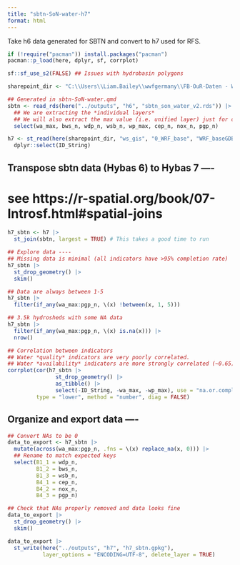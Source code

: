 ```yaml
---
title: "sbtn-SoN-water-h7"
format: html
---
```


Take h6 data generated for SBTN and convert to h7 used for RFS.

```r
if (!require("pacman")) install.packages("pacman")
pacman::p_load(here, dplyr, sf, corrplot)
```

```r
sf::sf_use_s2(FALSE) ## Issues with hydrobasin polygons
```

```r
sharepoint_dir <- "C:\\Users\\Liam.Bailey\\wwfgermany\\FB-OuR-Daten - WRF"
```

```r
## Generated in sbtn-SoN-water.qmd
sbtn <- read_rds(here("../outputs", "h6", "sbtn_son_water_v2.rds")) |>
  ## We are extracting the *individual layers*
  ## We will also extract the max value (i.e. unified layer) just for comparability to old results
  select(wa_max, bws_n, wdp_n, wsb_n, wp_max, cep_n, nox_n, pgp_n)
```

```r
h7 <- st_read(here(sharepoint_dir, "ws_gis", "0_WRF_base", "WRF_baseGDB.gdb"), layer = "hydrosheds") |>
  dplyr::select(ID_String)
```

## Transpose sbtn data (Hybas 6) to Hybas 7 ----

# see https://r-spatial.org/book/07-Introsf.html#spatial-joins

```r
h7_sbtn <- h7 |>
  st_join(sbtn, largest = TRUE) # This takes a good time to run
```

```r
## Explore data ----
## Missing data is minimal (all indicators have >95% completion rate)
h7_sbtn |>
  st_drop_geometry() |>
  skim()
```

```r
## Data are always between 1-5
h7_sbtn |>
  filter(if_any(wa_max:pgp_n, \(x) !between(x, 1, 5)))
```

```r
## 3.5k hydrosheds with some NA data
h7_sbtn |>
  filter(if_any(wa_max:pgp_n, \(x) is.na(x))) |> 
  nrow()
```

```r
## Correlation between indicators
## Water *quality* indicators are very poorly correlated.
## Water *availability* indicators are more strongly correlated (~0.65)
corrplot(cor(h7_sbtn |>
               st_drop_geometry() |>
               as_tibble() |> 
               select(-ID_String, -wa_max, -wp_max), use = "na.or.complete"),
         type = "lower", method = "number", diag = FALSE)
```

## Organize and export data ----

```r
## Convert NAs to be 0
data_to_export <- h7_sbtn |> 
  mutate(across(wa_max:pgp_n, .fns = \(x) replace_na(x, 0))) |> 
  ## Rename to match expected keys
  select(B1_1 = wdp_n,
         B1_2 = bws_n,
         B1_3 = wsb_n,
         B4_1 = cep_n,
         B4_2 = nox_n,
         B4_3 = pgp_n)
```

```r
## Check that NAs properly removed and data looks fine
data_to_export |>
  st_drop_geometry() |>
  skim()
```

```r
data_to_export |>
  st_write(here("../outputs", "h7", "h7_sbtn.gpkg"),
           layer_options = "ENCODING=UTF-8", delete_layer = TRUE)
```
